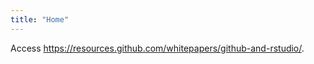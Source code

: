 ```yaml
---
title: "Home"
---
```

<style>
.main-container {
    width: 1180px;
    max-width: unset;
}
</style>
Access <https://resources.github.com/whitepapers/github-and-rstudio/>.

